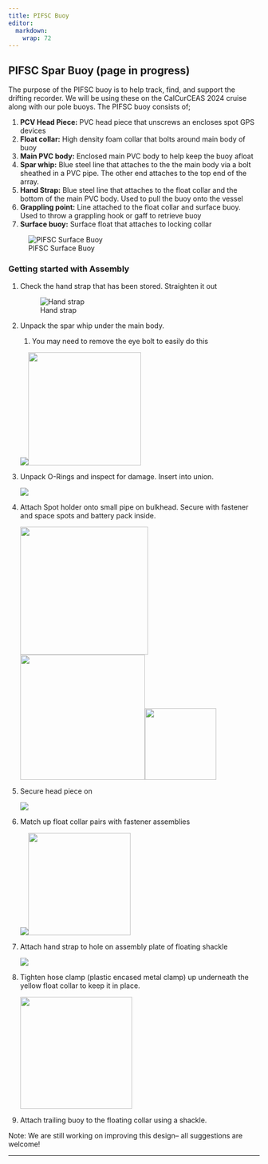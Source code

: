 ```yaml
---
title: PIFSC Buoy
editor: 
  markdown: 
    wrap: 72
---
```


## PIFSC Spar Buoy (page in progress)

The purpose of the PIFSC buoy is to help track, find, and support the
drifting recorder. We will be using these on the CalCurCEAS 2024 cruise
along with our pole buoys. The PIFSC buoy consists of;

1.  **PCV Head Piece:** PVC head piece that unscrews an encloses spot
    GPS devices
2.  **Float collar:** High density foam collar that bolts around main
    body of buoy
3.  **Main PVC body:** Enclosed main PVC body to help keep the buoy
    afloat
4.  **Spar whip:** Blue steel line that attaches to the the main body
    via a bolt sheathed in a PVC pipe. The other end attaches to the top
    end of the array.
5.  **Hand Strap:** Blue steel line that attaches to the float collar
    and the bottom of the main PVC body. Used to pull the buoy onto the
    vessel
6.  **Grappling point:** Line attached to the float collar and surface
    buoy. Used to throw a grappling hook or gaff to retrieve buoy
7.  **Surface buoy:** Surface float that attaches to locking collar

![PIFSC Surface Buoy](images/PIFSC-DASBR_SurfaceConfig.JPG)

### Getting started with Assembly

1.  Check the hand strap that has been stored. Straighten it out

    ![Hand strap](images/PIFSC_Handstrap.jpg)

2.  Unpack the spar whip under the main body.

    1.  You may need to remove the eye bolt to easily do this

    ![](images/PIFSC_SparWhip.jpg)![](images/PIFSC_SparWhip_2.jpg){width="226"}

3.  Unpack O-Rings and inspect for damage. Insert into union.

    ![](images/PIFSC_ORing_HeadPiece.jpg)

4.  Attach Spot holder onto small pipe on bulkhead. Secure with fastener
    and space spots and battery pack inside.

    ![](images/PIFSCS_SpotHolder.jpg){width="256"}![](images/PIFSCS_SpotHolder_2.jpg){width="250"}![](images/PIFSCS_SpotHolder_3.jpg){width="143"}

5.  Secure head piece on

    ![](images/PIFSC_SecureHeadPiece.jpg)

6.  Match up float collar pairs with fastener assemblies

    ![](images/PIFSC_FloatCollar.png)![](images/PIFSC_CollarFastener.png){width="205"}

7.  Attach hand strap to hole on assembly plate of floating shackle

    ![](images/PIFSC_AttachHandStrap.jpg)

8.  Tighten hose clamp (plastic encased metal clamp) up underneath the
    yellow float collar to keep it in place.

    ![](images/PIFSC_TightenHoseClamp.jpg){width="224"}

9.  Attach trailing buoy to the floating collar using a shackle.

::: callout-note
Note: We are still working on improving this design-- all suggestions
are welcome!
:::

------------------------------------------------------------------------
